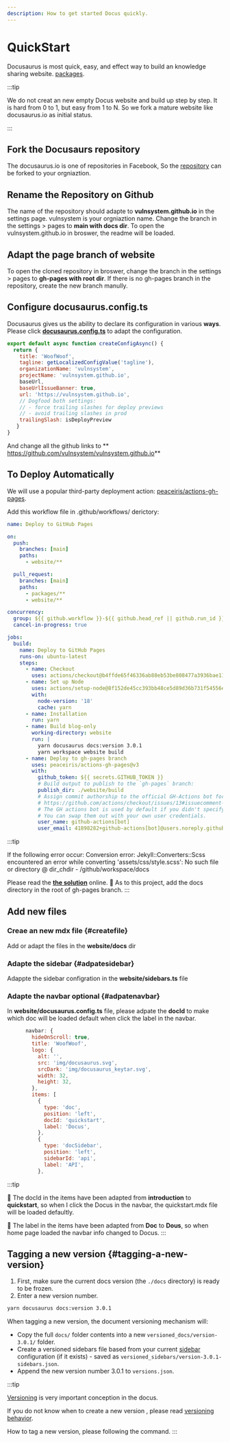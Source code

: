 ```yaml
---
description: How to get started Docus quickly.
---
```


# QuickStart

Docusaurus is most quick, easy, and effect way to build an knowledge sharing website. [packages](https://github.com/facebook/docusaurus/).

:::tip

We do not creat an new empty Docus website and build up step by step.
It is hard from 0 to 1, but easy from 1 to N.
So we fork a mature website like docusaurus.io as initial status.

:::

## Fork the Docusaurs repository 
The docusaurus.io is one of repositories in Facebook, So the [repository](https://github.com/facebook/docusaurus) can be forked to your orgniaztion.

## Rename the Repository on Github
The name of the repository should adapte to **vulnsystem.github.io** in the settings page. vulnsystem is your orgniaztion name.
Change the branch in the settings > pages to **main with docs dir**. To open the vulnsystem.github.io in broswer, the readme will be loaded.

## Adapt the page branch of website
To open the cloned repository in broswer, change the branch in the settings > pages to **gh-pages with root dir**.
If there is no gh-pages branch in the repository, create the new branch manully.

## Configure docusaurus.config.ts
Docusaurus gives us the ability to declare its configuration in various **ways**.  Please click **[docusaurus.config.ts](https://github.com/vulnsystem/vulnsystem.github.io/blob/main/website/docusaurus.config.ts)** to adapt the configuration. 

```js title="docusaurus.config.ts"
export default async function createConfigAsync() {
  return {
    title: 'WoofWoof',
    tagline: getLocalizedConfigValue('tagline'),
    organizationName: 'vulnsystem',
    projectName: 'vulnsystem.github.io',
    baseUrl,
    baseUrlIssueBanner: true,
    url: 'https://vulnsystem.github.io',
    // Dogfood both settings:
    // - force trailing slashes for deploy previews
    // - avoid trailing slashes in prod
    trailingSlash: isDeployPreview
   }
}
```

And change all the github links to ** https://github.com/vulnsystem/vulnsystem.github.io**

## To Deploy Automatically
We will use a popular third-party deployment action: [peaceiris/actions-gh-pages](https://github.com/peaceiris/actions-gh-pages#%EF%B8%8F-docusaurus).

Add this workflow file in .github/workflows/ derictory:

```yml title=".github/workflows/deploy.yml"
name: Deploy to GitHub Pages

on:
  push:
    branches: [main]
    paths: 
      - website/**

  pull_request:
    branches: [main]
    paths: 
      - packages/**
      - website/**

concurrency:
  group: ${{ github.workflow }}-${{ github.head_ref || github.run_id }}
  cancel-in-progress: true

jobs:
  build:
    name: Deploy to GitHub Pages
    runs-on: ubuntu-latest
    steps:
      - name: Checkout
        uses: actions/checkout@b4ffde65f46336ab88eb53be808477a3936bae11 # v4.1.1
      - name: Set up Node
        uses: actions/setup-node@8f152de45cc393bb48ce5d89d36b731f54556e65 # v4.0.0
        with:
          node-version: '18'
          cache: yarn
      - name: Installation
        run: yarn
      - name: Build blog-only
        working-directory: website
        run: |
          yarn docusaurus docs:version 3.0.1
          yarn workspace website build
      - name: Deploy to gh-pages branch
        uses: peaceiris/actions-gh-pages@v3
        with:
          github_token: ${{ secrets.GITHUB_TOKEN }}
          # Build output to publish to the `gh-pages` branch:
          publish_dir: ./website/build
          # Assign commit authorship to the official GH-Actions bot for deploys to `gh-pages` branch:
          # https://github.com/actions/checkout/issues/13#issuecomment-724415212
          # The GH actions bot is used by default if you didn't specify the two fields.
          # You can swap them out with your own user credentials.
          user_name: github-actions[bot]
          user_email: 41898282+github-actions[bot]@users.noreply.github.com
```

:::tip

If the following error occur:
Conversion error: Jekyll::Converters::Scss encountered an error while converting 'assets/css/style.scss':
No such file or directory @ dir_chdir - /github/workspace/docs

Please read the **[the solution](https://github.com/orgs/community/discussions/32805)** online.
🎯 As to this project, add the docs directory in the root of gh-pages branch.
:::

## Add new files

### Creae an new mdx file {#createfile}
Add or adapt the files in the **website/docs** dir

### Adapte the sidebar {#adpatesidebar}
Adappte the sidebar configration in the **website/sidebars.ts** file

### Adapte the navbar optional {#adpatenavbar}
In **website/docusaurus.config.ts** file, please adpate the **docId** to make which doc will be loaded default when click the label in the navbar.

```js title="docusaurus.config.ts"
      navbar: {
        hideOnScroll: true,
        title: 'WoofWoof',
        logo: {
          alt: '',
          src: 'img/docusaurus.svg',
          srcDark: 'img/docusaurus_keytar.svg',
          width: 32,
          height: 32,
        },
        items: [
          {
            type: 'doc',
            position: 'left',
            docId: 'quickstart',
            label: 'Docus',
          },
          {
            type: 'docSidebar',
            position: 'left',
            sidebarId: 'api',
            label: 'API',
          },
```
:::tip

🎯 The docId in the items have been adapted from **introduction** to **quickstart**, so when I click the Docus in the navbar, the quickstart.mdx file will be loaded defaultly.

🎯 The label in the items have been adapted from **Doc** to **Dous**, so when home page loaded the navbar info changed to Docus.
:::

## Tagging a new version {#tagging-a-new-version}

1. First, make sure the current docs version (the `./docs` directory) is ready to be frozen.
2. Enter a new version number.

```bash
yarn docusaurus docs:version 3.0.1
```

When tagging a new version, the document versioning mechanism will:

- Copy the full `docs/` folder contents into a new `versioned_docs/version-3.0.1/` folder.
- Create a versioned sidebars file based from your current [sidebar](docs-introduction.mdx#sidebar) configuration (if it exists) - saved as `versioned_sidebars/version-3.0.1-sidebars.json`.
- Append the new version number 3.0.1 to `versions.json`.

:::tip

[Versioning](https://vulnsystem.github.io/docs/versionin) is very important conception in the docus.

If you do not know when to create a new version , please read [versioning behavior](https://vulnsystem.github.io/docs/versioning#configuring-versioning-behavior). 

How to tag a new version, please following the command.
:::

